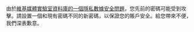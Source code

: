 由於[[meta:October_2013_private_data_security_issue/zh|維基媒體實驗室資料庫的一個隱私數據安全問題]]，您先前的密碼可能受到攻擊。請設置一個和現有密碼不同的新密碼，以保證您的賬戶安全。給您帶來不便，我們深表歉意。